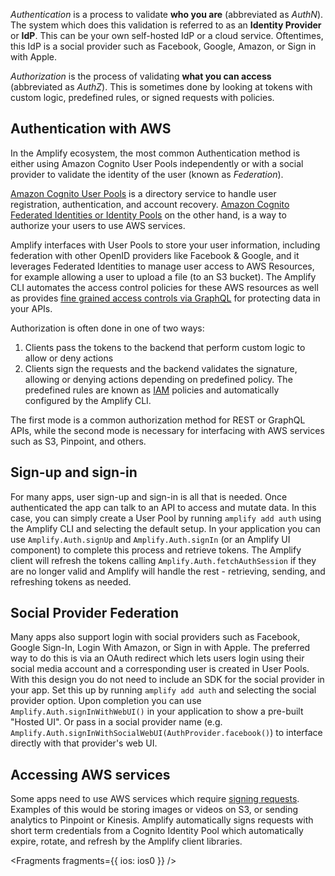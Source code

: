 _Authentication_ is a process to validate **who you are** (abbreviated as _AuthN_). The system which does this validation is referred to as an **Identity Provider** or **IdP**. This can be your own self-hosted IdP or a cloud service. Oftentimes, this IdP is a social provider such as Facebook, Google, Amazon, or Sign in with Apple.

_Authorization_ is the process of validating **what you can access** (abbreviated as _AuthZ_). This is sometimes done by looking at tokens with custom logic, predefined rules, or signed requests with policies.

## Authentication with AWS

In the Amplify ecosystem, the most common Authentication method is either using Amazon Cognito User Pools independently or with a social provider to validate the identity of the user (known as _Federation_).

[Amazon Cognito User Pools](https://docs.aws.amazon.com/cognito/latest/developerguide/cognito-user-identity-pools.html) is a directory service to handle user registration, authentication, and account recovery. [Amazon Cognito Federated Identities or Identity Pools](https://docs.aws.amazon.com/cognito/latest/developerguide/cognito-identity.html) on the other hand, is a way to authorize your users to use AWS services.

Amplify interfaces with User Pools to store your user information, including federation with other OpenID providers like Facebook & Google, and it leverages Federated Identities to manage user access to AWS Resources, for example allowing a user to upload a file (to an S3 bucket). The Amplify CLI automates the access control policies for these AWS resources as well as provides [fine grained access controls via GraphQL](https://docs.amplify.aws/cli/graphql/authorization-rules) for protecting data in your APIs.

Authorization is often done in one of two ways:

1. Clients pass the tokens to the backend that perform custom logic to allow or deny actions
1. Clients sign the requests and the backend validates the signature, allowing or denying actions depending on predefined policy. The predefined rules are known as [IAM](https://docs.aws.amazon.com/IAM/latest/UserGuide/access_policies.html) policies and automatically configured by the Amplify CLI.

The first mode is a common authorization method for REST or GraphQL APIs, while the second mode is necessary for interfacing with AWS services such as S3, Pinpoint, and others.

## Sign-up and sign-in

For many apps, user sign-up and sign-in is all that is needed. Once authenticated the app can talk to an API to access and mutate data. In this case, you can simply create a User Pool by running `amplify add auth` using the Amplify CLI and selecting the default setup. In your application you can use `Amplify.Auth.signUp` and `Amplify.Auth.signIn` (or an Amplify UI component) to complete this process and retrieve tokens. The Amplify client will refresh the tokens calling `Amplify.Auth.fetchAuthSession` if they are no longer valid and Amplify will handle the rest - retrieving, sending, and refreshing tokens as needed.

## Social Provider Federation

Many apps also support login with social providers such as Facebook, Google Sign-In, Login With Amazon, or Sign in with Apple. The preferred way to do this is via an OAuth redirect which lets users login using their social media account and a corresponding user is created in User Pools. With this design you do not need to include an SDK for the social provider in your app. Set this up by running `amplify add auth` and selecting the social provider option. Upon completion you can use `Amplify.Auth.signInWithWebUI()` in your application to show a pre-built "Hosted UI". Or pass in a social provider name (e.g. `Amplify.Auth.signInWithSocialWebUI(AuthProvider.facebook()`) to interface directly with that provider's web UI.

## Accessing AWS services

Some apps need to use AWS services which require [signing requests](https://docs.aws.amazon.com/general/latest/gr/signing_aws_api_requests.html). Examples of this would be storing images or videos on S3, or sending analytics to Pinpoint or Kinesis. Amplify automatically signs requests with short term credentials from a Cognito Identity Pool which automatically expire, rotate, and refresh by the Amplify client libraries.


<Fragments fragments={{ ios: ios0 }} />
